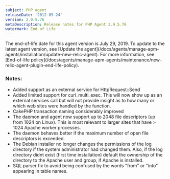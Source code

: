 ```yaml
---
subject: PHP agent
releaseDate: '2012-05-24'
version: 2.9.5.76
metaDescription: Release notes for PHP Agent 2.9.5.76
watermark: End of Life
---
```


<Callout variant="important">
  The end-of-life date for this agent version is July 29, 2019. To update to the latest agent version, see [Update the agent](/docs/agents/manage-apm-agents/installation/update-new-relic-agent). For more information, see [End-of-life policy](/docs/agents/manage-apm-agents/maintenance/new-relic-agent-plugin-end-life-policy).
</Callout>

### Notes:

* Added support as an external service for HttpRequest::Send
* Added limited support for curl_multi_exec. This will now show up as an external services call but will not provide insight as to how many or which web sites were handled by the function.
* CakePHP transaction naming considerably improved
* The daemon and agent now support up to 2048 file descriptors (up from 1024 on Linux). This is most relevant to larger sites that have > 1024 Apache worker processes.
* The daemon behaves better if the maximum number of open file descriptors is exceeded.
* The Debian installer no longer changes the permissions of the log directory if the system administrator had changed them. Also, if the log directory didnt exist (first time installation) default the ownership of the directory to the Apache user and group, if Apache is installed.
* SQL parser fix to avoid being confused by the words "from" or "into" appearing in table names.
